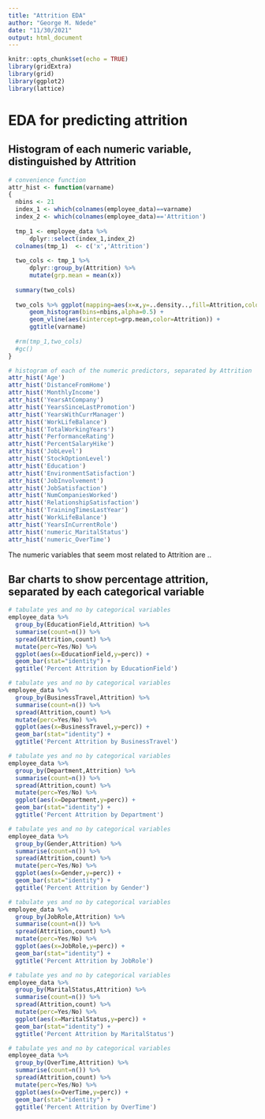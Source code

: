 ---
title: "Attrition EDA"
author: "George M. Ndede"
date: "11/30/2021"
output: html_document
---

```{r eda_attrition, include=FALSE}
knitr::opts_chunk$set(echo = TRUE)
library(gridExtra)
library(grid)
library(ggplot2)
library(lattice)
```

# EDA for predicting attrition

## Histogram of each numeric variable, distinguished by Attrition

```{r def_hist_func}
# convenience function
attr_hist <- function(varname)
{
  nbins <- 21
  index_1 <- which(colnames(employee_data)==varname)
  index_2 <- which(colnames(employee_data)=='Attrition')
  
  tmp_1 <- employee_data %>%
      dplyr::select(index_1,index_2)
  colnames(tmp_1)  <- c('x','Attrition')
    
  two_cols <- tmp_1 %>%
      dplyr::group_by(Attrition) %>%
      mutate(grp.mean = mean(x))
  
  summary(two_cols)
  
  two_cols %>% ggplot(mapping=aes(x=x,y=..density..,fill=Attrition,color=Attrition)) +
      geom_histogram(bins=nbins,alpha=0.5) +
      geom_vline(aes(xintercept=grp.mean,color=Attrition)) + 
      ggtitle(varname) 
  
  #rm(tmp_1,two_cols)
  #gc()
}

```

```{r many_histograms}
# histogram of each of the numeric predictors, separated by Attrition
attr_hist('Age')
attr_hist('DistanceFromHome')
attr_hist('MonthlyIncome')
attr_hist('YearsAtCompany')
attr_hist('YearsSinceLastPromotion')
attr_hist('YearsWithCurrManager')
attr_hist('WorkLifeBalance')
attr_hist('TotalWorkingYears')
attr_hist('PerformanceRating')
attr_hist('PercentSalaryHike')
attr_hist('JobLevel')
attr_hist('StockOptionLevel')
attr_hist('Education')
attr_hist('EnvironmentSatisfaction')
attr_hist('JobInvolvement')
attr_hist('JobSatisfaction')
attr_hist('NumCompaniesWorked')
attr_hist('RelationshipSatisfaction')
attr_hist('TrainingTimesLastYear')
attr_hist('WorkLifeBalance')
attr_hist('YearsInCurrentRole')
attr_hist('numeric_MaritalStatus')
attr_hist('numeric_OverTime')

```
The numeric variables that seem most related to Attrition are ..


## Bar charts to show percentage attrition, separated by each categorical variable

```{r tab_1}
# tabulate yes and no by categorical variables
employee_data %>%
  group_by(EducationField,Attrition) %>%
  summarise(count=n()) %>%
  spread(Attrition,count) %>% 
  mutate(perc=Yes/No) %>% 
  ggplot(aes(x=EducationField,y=perc)) + 
  geom_bar(stat="identity") +
  ggtitle('Percent Attrition by EducationField')
```

```{r tab_2}
# tabulate yes and no by categorical variables
employee_data %>%
  group_by(BusinessTravel,Attrition) %>%
  summarise(count=n()) %>%
  spread(Attrition,count) %>% 
  mutate(perc=Yes/No) %>% 
  ggplot(aes(x=BusinessTravel,y=perc)) + 
  geom_bar(stat="identity") +
  ggtitle('Percent Attrition by BusinessTravel')
```

```{r tab_3}
# tabulate yes and no by categorical variables
employee_data %>%
  group_by(Department,Attrition) %>%
  summarise(count=n()) %>%
  spread(Attrition,count) %>% 
  mutate(perc=Yes/No) %>% 
  ggplot(aes(x=Department,y=perc)) + 
  geom_bar(stat="identity") +
  ggtitle('Percent Attrition by Department')
```

```{r tab_4}
# tabulate yes and no by categorical variables
employee_data %>%
  group_by(Gender,Attrition) %>%
  summarise(count=n()) %>%
  spread(Attrition,count) %>% 
  mutate(perc=Yes/No) %>% 
  ggplot(aes(x=Gender,y=perc)) + 
  geom_bar(stat="identity") +
  ggtitle('Percent Attrition by Gender')
```

```{r tab_5}
# tabulate yes and no by categorical variables
employee_data %>%
  group_by(JobRole,Attrition) %>%
  summarise(count=n()) %>%
  spread(Attrition,count) %>% 
  mutate(perc=Yes/No) %>% 
  ggplot(aes(x=JobRole,y=perc)) + 
  geom_bar(stat="identity") +
  ggtitle('Percent Attrition by JobRole')
```

```{r tab_6}
# tabulate yes and no by categorical variables
employee_data %>%
  group_by(MaritalStatus,Attrition) %>%
  summarise(count=n()) %>%
  spread(Attrition,count) %>% 
  mutate(perc=Yes/No) %>% 
  ggplot(aes(x=MaritalStatus,y=perc)) + 
  geom_bar(stat="identity") +
  ggtitle('Percent Attrition by MaritalStatus')
```

```{r tab_7}
# tabulate yes and no by categorical variables
employee_data %>%
  group_by(OverTime,Attrition) %>%
  summarise(count=n()) %>%
  spread(Attrition,count) %>% 
  mutate(perc=Yes/No) %>% 
  ggplot(aes(x=OverTime,y=perc)) + 
  geom_bar(stat="identity") +
  ggtitle('Percent Attrition by OverTime')
```

